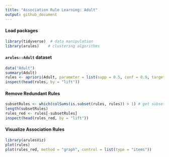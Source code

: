 ```yaml
---
title: "Association Rule Learning: Adult"
output: github_document
---
```

#### Load packages
```r
library(tidyverse)  # data manipulation
library(arules)    # clustering algorithms
```


#### `arules::Adult` dataset
```r
data("Adult")
summary(Adult)
rules <- apriori(Adult, parameter = list(supp = 0.5, conf = 0.9, target = "rules"))
inspect(head(rules, by = "lift"))
```

#### Remove Redundant Rules
```r
subsetRules <- which(colSums(is.subset(rules, rules)) > 1) # get subset rules in vector
length(subsetRules)  
rules_red <- rules[-subsetRules]
inspect(head(rules_red, by = "lift"))
```

#### Visualize Association Rules
```r
library(arulesViz)
plot(rules)
plot(rules_red, method = "graph", control = list(type = "items"))
```

